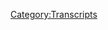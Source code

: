 {{DEFAULTSORT:
    #_TRANSCRIPT_0041S:Spiritual Correction
}}{{Transcript
    | title         = [[Spiritual Correction]]
    | caption       = [https://knowledgefight.libsyn.com/knowledge-fight-spiritual-correction Listen to this episode on Libsyn]
    | episodeNumber = [[Spiritual Correction|S003]]
    | length        = 00:05:29
}}

{{MessageBox
    | header     = Warning: Bot Generated Content
    | text       = This transcript was automatically generated by transcription software and likely contains many mistakes and misattributions. Please check the audio for definitive quotes, attribution, and context.
    | image      = N3yvass4myg91.webp
    | imagewidth = 50px
    | id         = warning
}}

{{TranscriptBlock
    | name      = Unknown Speaker
    | timestamp = 00:00:00.000
    | text      = Andy in Kansas, you're on the air. Thanks for holding
}}

{{TranscriptBlock
    | name      = Unknown Speaker
    | timestamp = 00:00:03.839
    | text      = Hello Alex, I'm a first time caller. I'm a huge fan. I love your work. I love you. Hey everybody welcome back to Knowledge Fight
}}

{{TranscriptBlock
    | name      = Unknown Speaker
    | timestamp = 00:00:09.300
    | text      = I'm Dan. I'm Jordan. We're here really quick just to drop in with a what I'm gonna call a spiritual correction
}}

{{TranscriptBlock
    | name      = Unknown Speaker
    | timestamp = 00:00:15.919
    | text      = On the last episode we talked about
}}

{{TranscriptBlock
    | name      = Unknown Speaker
    | timestamp = 00:00:19.160
    | text      = campaign donations right that Trump had gotten and Hillary Clinton had gotten and we were not inaccurate
}}

{{TranscriptBlock
    | name      = Unknown Speaker
    | timestamp = 00:00:26.280
    | text      = but I found information later that after we'd recorded the episode that I feel like I would be remiss if I didn't point out and
}}

{{TranscriptBlock
    | name      = Unknown Speaker
    | timestamp = 00:00:33.679
    | text      = Call myself out on one of those things the thing that's most important is that
}}

{{TranscriptBlock
    | name      = Unknown Speaker
    | timestamp = 00:00:38.759
    | text      = Renaissance Technologies the company that is owned by Robert Mercer gave Trump 15 million dollars in the campaign
}}

{{TranscriptBlock
    | name      = Unknown Speaker
    | timestamp = 00:00:46.799
    | text      = 15.5 million dollars, but I later found out he also gave Hillary 14 million dollars
}}

{{TranscriptBlock
    | name      = Unknown Speaker
    | timestamp = 00:00:52.159
    | text      = So so he's hedging his bets which is what literally every billionaire did absolutely like everybody at Goldman Sachs
}}

{{TranscriptBlock
    | name      = Unknown Speaker
    | timestamp = 00:01:00.960
    | text      = Gave Hillary a shit ton of money and also Trump a shit ton of money
}}

{{TranscriptBlock
    | name      = Unknown Speaker
    | timestamp = 00:01:05.599
    | text      = Well, actually they would have wound up in the cabinet either direction. Actually, that's kind of interesting
}}

{{TranscriptBlock
    | name      = Unknown Speaker
    | timestamp = 00:01:11.319
    | text      = That's the other correction that I needed to make we weren't specific enough about the Goldman Sachs stuff with Trump
}}

{{TranscriptBlock
    | name      = Unknown Speaker
    | timestamp = 00:01:17.280
    | text      = Okay, the reality is that Goldman Sachs banned all their partners for making donations
}}

{{TranscriptBlock
    | name      = Unknown Speaker
    | timestamp = 00:01:23.480
    | text      = interest to Trump and Pence
}}

{{TranscriptBlock
    | name      = Unknown Speaker
    | timestamp = 00:01:25.760
    | text      = interesting and the reason is that they had made a policy change about
}}

{{TranscriptBlock
    | name      = Unknown Speaker
    | timestamp = 00:01:32.000
    | text      = Supporting candidates running for state or local offices as well as giving money to people who are sitting state or local
}}

{{TranscriptBlock
    | name      = Unknown Speaker
    | timestamp = 00:01:39.120
    | text      = officials running for federal office and quote from a memo that was distributed to Goldman Sachs employees
}}

{{TranscriptBlock
    | name      = Unknown Speaker
    | timestamp = 00:01:45.640
    | text      = This policy change is meant to prevent inadvertently violating pay-to-play rules
}}

{{TranscriptBlock
    | name      = Unknown Speaker
    | timestamp = 00:01:50.400
    | text      = Particularly the look back provision when partners transition into roles covered by these rules
}}

{{TranscriptBlock
    | name      = Unknown Speaker
    | timestamp = 00:01:55.200
    | text      = The policy change is also meant to minimize potential
}}

{{TranscriptBlock
    | name      = Unknown Speaker
    | timestamp = 00:01:58.159
    | text      = Reputational damage caused by any false perception that the firm is attempting to circumvent pay-to-play rules particularly given
}}

{{TranscriptBlock
    | name      = Unknown Speaker
    | timestamp = 00:02:04.959
    | text      = Partners seniority and visibility. So basically what it says the company with all of its fucking former members in the goddamn
}}

{{TranscriptBlock
    | name      = Unknown Speaker
    | timestamp = 00:02:13.139
    | text      = Cabinet, right, right, but but here here's the issue
}}

{{TranscriptBlock
    | name      = Unknown Speaker
    | timestamp = 00:02:16.419
    | text      = It has to do with state and local representatives, right? Because those are the people who can make rules that more
}}

{{TranscriptBlock
    | name      = Unknown Speaker
    | timestamp = 00:02:22.219
    | text      = directly
}}

{{TranscriptBlock
    | name      = Unknown Speaker
    | timestamp = 00:02:24.500
    | text      = Fuck with yeah
}}

{{TranscriptBlock
    | name      = Unknown Speaker
    | timestamp = 00:02:26.500
    | text      = yeah, so the
}}

{{TranscriptBlock
    | name      = Unknown Speaker
    | timestamp = 00:02:28.500
    | text      = The situation is the bank's compliance team pointed to the Trump-Pence campaign as a donation
}}

{{TranscriptBlock
    | name      = Unknown Speaker
    | timestamp = 00:02:34.379
    | text      = No-go because Pence is the governor of Indiana giving him influence over state pensions
}}

{{TranscriptBlock
    | name      = Unknown Speaker
    | timestamp = 00:02:39.439
    | text      = Right, so that was a situation where they couldn't give to him because he was a state official
}}

{{TranscriptBlock
    | name      = Unknown Speaker
    | timestamp = 00:02:46.039
    | text      = Okay
}}

{{TranscriptBlock
    | name      = Unknown Speaker
    | timestamp = 00:02:46.560
    | text      = Meanwhile the new rules at Goldman Sachs don't restrict contributions to Democratic presidential candidate Hillary Clinton because she currently doesn't hold office
}}

{{TranscriptBlock
    | name      = Unknown Speaker
    | timestamp = 00:02:54.560
    | text      = Her vice presidential candidate Tim Kaine is a US senator
}}

{{TranscriptBlock
    | name      = Unknown Speaker
    | timestamp = 00:02:57.840
    | text      = So wouldn't be subject to the rules either because he's not a state or local official. So Goldman Sachs employees were
}}

{{TranscriptBlock
    | name      = Unknown Speaker
    | timestamp = 00:03:04.539
    | text      = Unallowed to give money to the Trump campaign, but it wasn't because they hated Trump. It was because of state and local
}}

{{TranscriptBlock
    | name      = Unknown Speaker
    | timestamp = 00:03:14.379
    | text      = So this particular thing this particular rule that they implemented somehow
}}

{{TranscriptBlock
    | name      = Unknown Speaker
    | timestamp = 00:03:21.620
    | text      = Wound up happening to the Trump campaign
}}

{{TranscriptBlock
    | name      = Unknown Speaker
    | timestamp = 00:03:24.580
    | text      = it was
}}

{{TranscriptBlock
    | name      = Unknown Speaker
    | timestamp = 00:03:26.180
    | text      = not
}}

{{TranscriptBlock
    | name      = Unknown Speaker
    | timestamp = 00:03:27.539
    | text      = Purposeful, it was just kind of coincidental if Tim Kaine had been a governor
}}

{{TranscriptBlock
    | name      = Unknown Speaker
    | timestamp = 00:03:31.979
    | text      = It would have been exactly exactly the same. He would have been they would have been banned from giving ready to Hillary Clinton
}}

{{TranscriptBlock
    | name      = Unknown Speaker
    | timestamp = 00:03:37.099
    | text      = But it's fine. It's fine that they gave
}}

{{TranscriptBlock
    | name      = Unknown Speaker
    | timestamp = 00:03:39.500
    | text      = Hillary Clinton money and they would have given Trump money. Yeah, if
}}

{{TranscriptBlock
    | name      = Unknown Speaker
    | timestamp = 00:03:43.740
    | text      = They could yeah sure and the other thing is I just you know, wow, I'm calling myself out
}}

{{TranscriptBlock
    | name      = Unknown Speaker
    | timestamp = 00:03:50.219
    | text      = there were you know people who gave tens of millions of dollars to Hillary to and I feel like when I listened back to it I
}}

{{TranscriptBlock
    | name      = Unknown Speaker
    | timestamp = 00:03:56.740
    | text      = Was misrepresenting things by you know, these million dollar two million dollar donations
}}

{{TranscriptBlock
    | name      = Unknown Speaker
    | timestamp = 00:04:01.819
    | text      = And then we said Mercer gave 15 million to Trump right the appearance that she didn't have
}}

{{TranscriptBlock
    | name      = Unknown Speaker
    | timestamp = 00:04:07.939
    | text      = Large-scale donors right and that was kind of unfair of me. It was unintentional, but
}}

{{TranscriptBlock
    | name      = Unknown Speaker
    | timestamp = 00:04:12.780
    | text      = But even though even then the larger point is billionaires don't give a fuck and they're just gonna give
}}

{{TranscriptBlock
    | name      = Unknown Speaker
    | timestamp = 00:04:19.579
    | text      = Millions to anybody. Yeah, because if they become president fuck it
}}

{{TranscriptBlock
    | name      = Unknown Speaker
    | timestamp = 00:04:23.800
    | text      = We already gave you millions, but also the other point is that a lot of those high
}}

{{TranscriptBlock
    | name      = Unknown Speaker
    | timestamp = 00:04:28.680
    | text      = Donations on Hillary's side were from unions and stuff like that. Okay, so there were like teachers unions and stuff like that
}}

{{TranscriptBlock
    | name      = Unknown Speaker
    | timestamp = 00:04:36.160
    | text      = They're their political action committee. No one of the one of the larger like in the
}}

{{TranscriptBlock
    | name      = Unknown Speaker
    | timestamp = 00:04:42.240
    | text      = Pantheon of donors there's billionaires and then there's unions that are not
}}

{{TranscriptBlock
    | name      = Unknown Speaker
    | timestamp = 00:04:48.399
    | text      = Equivalent, but they still give a shit ton of money. No. So anyway, this has been a tiny drop-in
}}

{{TranscriptBlock
    | name      = Unknown Speaker
    | timestamp = 00:04:53.639
    | text      = Please enjoy the longer episode today, but I just wanted to do this because you know
}}

{{TranscriptBlock
    | name      = Unknown Speaker
    | timestamp = 00:04:59.279
    | text      = It's about being above board and I felt like when I listen back to that episode. It was slightly unfair
}}

{{TranscriptBlock
    | name      = Unknown Speaker
    | timestamp = 00:05:05.279
    | text      = So something that Alex Jones is never done. Probably not. Anyway, thank you all for listening
}}

{{TranscriptBlock
    | name      = Unknown Speaker
    | timestamp = 00:05:12.120
    | text      = We do appreciate it. We'll talk to you real soon. But until then
}}

{{TranscriptBlock
    | name      = Unknown Speaker
    | timestamp = 00:05:15.959
    | text      = Rappaport he still lives
}}

{{TranscriptBlock
    | name      = Unknown Speaker
    | timestamp = 00:05:17.959
    | text      = He still lives
}}

{{TranscriptBlock
    | name      = Unknown Speaker
    | timestamp = 00:05:19.800
    | text      = Andy in Kansas you're on the air. Thanks for holding. Hello Alex. I'm a first-time caller. I'm a huge fan. I love your work
}}

[[Category:Transcripts]]

